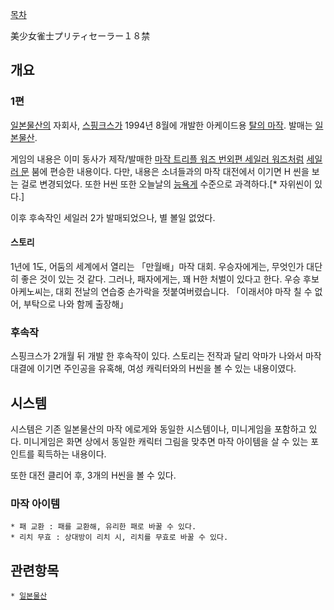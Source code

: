 [[목차]]

美少女雀士プリティセーラー１８禁

== 개요 ==

=== 1편 ===

[[일본물산]]의 자회사, [[스핑크스]]가 1994년 8월에 개발한 아케이드용 [[탈의 마작]]. 발매는 [[일본물산]].

게임의 내용은 이미 동사가 제작/발매한 [[마작 트리플 워즈 번외편 세일러 워즈]]처럼 [[세일러 문]] 붐에 편승한 내용이다. 다만, 내용은 소녀들과의 마작 대전에서 이기면 H 씬을 보는 걸로 변경되었다. 또한 H씬 또한 오늘날의 [[능욕게]] 수준으로 과격하다.[* 자위씬이 있다.]

이후 후속작인 세일러 2가 발매되었으나, 별 볼일 없었다.

==== 스토리 ====

1년에 1도, 어둠의 세계에서 열리는 「만월배」마작 대회.
우승자에게는, 무엇인가 대단히 좋은 것이 있는 것 같다. 그러나, 패자에게는, 꽤 H한 처벌이 있다고 한다.
우승 후보 아케노씨는, 대회 전날의 연습중 손가락을 젓붙여버렸습니다.
「이래서야 마작 칠 수 없어, 부탁으로 나와 함께 출장해」

=== 후속작 ===

스핑크스가 2개월 뒤 개발 한 후속작이 있다. 스토리는 전작과 달리 악마가 나와서 마작 대결에 이기면 주인공을 유혹해, 여성 캐릭터와의 H씬을 볼 수 있는 내용이였다.

== 시스템 ==

시스템은 기존 일본물산의 마작 에로게와 동일한 시스템이나, 미니게임을 포함하고 있다. 미니게임은 화면 상에서 동일한 캐릭터 그림을 맞추면 마작 아이템을 살 수 있는 포인트를 획득하는 내용이다.

또한 대전 클리어 후, 3개의 H씬을 볼 수 있다.

=== 마작 아이템 ===

 * 패 교환 : 패를 교환해, 유리한 패로 바꿀 수 있다.
 * 리치 무효 : 상대방이 리치 시, 리치를 무효로 바꿀 수 있다.

== 관련항목 ==
 * [[일본물산]]

